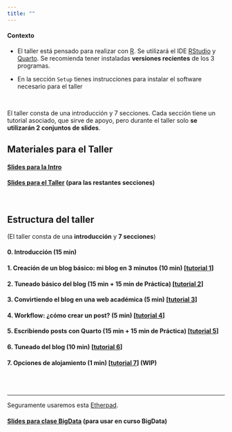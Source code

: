 ```yaml
---
title: ""
---
```





::: {.callout-note appearance="default" icon="false"}
#### Contexto

-   El taller está pensado para realizar con [R](https://cran.r-project.org/). Se utilizará el IDE [RStudio](https://www.rstudio.com/products/rstudio/) y [Quarto](https://quarto.org/). Se recomienda tener instaladas **versiones recientes** de los 3 programas.

- En la sección `Setup` tienes instrucciones para instalar el software necesario para el taller
:::

<br>

El taller consta de una introducción y 7 secciones. Cada sección tiene un tutorial asociado, que sirve de apoyo, pero durante el taller solo **se utilizarán 2 conjuntos de slides**.


## Materiales para el Taller

#### [Slides para la Intro](./taller/00_taller_slides.html){target="_blank"} 


#### [Slides para el Taller](./taller/slides_tareas_01.html){target="_blank"} (para las restantes secciones)




<br>

## Estructura del taller

(El taller consta de una **introducción** y **7 secciones**)


#### 0. Introducción (15 min)


#### 1. Creación de un blog básico: mi blog en 3 minutos (10 min)  [[tutorial 1](./taller/01_taller_crear-blog-basico.qmd){target="_blank"}]

#### 2. Tuneado básico del blog  (15 min + 15 min de Práctica) [[tutorial 2](./taller/02_taller_tuneado-basico.qmd){target="_blank"}]

#### 3. Convirtiendo el blog en una web académica (5 min) [[tutorial 3](./taller/03_taller_convertir-en-web.qmd){target="_blank"}]

#### 4. Workflow: ¿cómo crear un post? (5 min) [[tutorial 4](./taller/04_taller_crear-post.qmd){target="_blank"}]  

#### 5. Escribiendo posts con Quarto (15 min + 15 min de Práctica) [[tutorial 5](./taller/05_taller_escribir-posts.qmd){target="_blank"}]


#### 6. Tuneado del blog (10 min) [[tutorial 6](./taller/06_taller_tuneado-del-blog.qmd){target="_blank"}] 

#### 7. Opciones de alojamiento (1 min) [[tutorial 7](./taller/07_taller_alojamiento.qmd){target="_blank"}] (WIP)


<br>
<br>

----------------------


Seguramente usaremos esta [Etherpad](https://etherpad.wikimedia.org/p/curso_intro_DS_UV){target="_blank"}.



#### [Slides para clase BigData](./taller/slides_clase_01.html){target="_blank"} (para usar en curso BigData)

